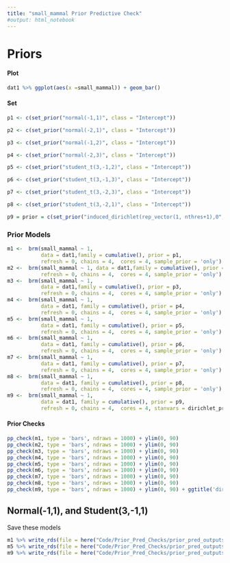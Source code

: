 ```yaml
---
title: "small_mammal Prior Predictive Check"
#output: html_notebook
---
```


# Priors

#### Plot

```r
dat1 %>% ggplot(aes(x =small_mammal)) + geom_bar()
```

#### Set
```r
p1 <- c(set_prior("normal(-1,1)", class = "Intercept"))

p2 <- c(set_prior("normal(-2,1)", class = "Intercept"))

p3 <- c(set_prior("normal(-1,2)", class = "Intercept"))

p4 <- c(set_prior("normal(-2,3)", class = "Intercept"))

p5 <- c(set_prior("student_t(3,-1,2)", class = "Intercept"))

p6 <- c(set_prior("student_t(3,-1,3)", class = "Intercept"))

p7 <- c(set_prior("student_t(3,-2,3)", class = "Intercept"))

p8 <- c(set_prior("student_t(3,-2,1)", class = "Intercept"))

p9 = prior = c(set_prior("induced_dirichlet(rep_vector(1, nthres+1),0", class = "Intercept"))
```

### Prior Models
```r
m1 <-  brm(small_mammal ~ 1, 
           data = dat1,family = cumulative(), prior = p1,
           refresh = 0, chains = 4,  cores = 4, sample_prior = 'only')
m2 <-  brm(small_mammal ~ 1, data = dat1,family = cumulative(), prior = p2,
           refresh = 0, chains = 4,  cores = 4, sample_prior = 'only')
m3 <-  brm(small_mammal ~ 1, 
           data = dat1,family = cumulative(), prior = p3,
           refresh = 0, chains = 4,  cores = 4, sample_prior = 'only')
m4 <-  brm(small_mammal ~ 1, 
           data = dat1, family = cumulative(), prior = p4,
           refresh = 0, chains = 4,  cores = 4, sample_prior = 'only')
m5 <-  brm(small_mammal ~ 1, 
           data = dat1, family = cumulative(), prior = p5,
           refresh = 0, chains = 4,  cores = 4, sample_prior = 'only')
m6 <-  brm(small_mammal ~ 1, 
           data = dat1, family = cumulative(), prior = p6,
           refresh = 0, chains = 4,  cores = 4, sample_prior = 'only')
m7 <-  brm(small_mammal ~ 1, 
           data = dat1, family = cumulative(), prior = p7,
           refresh = 0, chains = 4,  cores = 4, sample_prior = 'only')
m8 <-  brm(small_mammal ~ 1, 
           data = dat1, family = cumulative(), prior = p8,
           refresh = 0, chains = 4,  cores = 4, sample_prior = 'only')
m9 <-  brm(small_mammal ~ 1, 
           data = dat1, family = cumulative(), prior = p9,
           refresh = 0, chains = 4,  cores = 4, stanvars = dirichlet_prior_stanvar, sample_prior = 'only')
```

#### Prior Checks  
```r
pp_check(m1, type = 'bars', ndraws = 1000) + ylim(0, 90)
pp_check(m2, type = 'bars', ndraws = 1000) + ylim(0, 90) 
pp_check(m3, type = 'bars', ndraws = 1000) + ylim(0, 90)
pp_check(m4, type = 'bars', ndraws = 1000) + ylim(0, 90)
pp_check(m5, type = 'bars', ndraws = 1000) + ylim(0, 90)
pp_check(m6, type = 'bars', ndraws = 1000) + ylim(0, 90)
pp_check(m7, type = 'bars', ndraws = 1000) + ylim(0, 90)
pp_check(m8, type = 'bars', ndraws = 1000) + ylim(0, 90) 
pp_check(m9, type = 'bars', ndraws = 1000) + ylim(0, 90) + ggtitle('dirichlet')
```

## Normal(-1,1), and Student(3,-1,1)
Save these models
```r
m1 %>% write_rds(file = here("Code/Prior_Pred_Checks/prior_pred_outputs", "small_mammal_N-11.Rds"))
m5 %>% write_rds(file = here("Code/Prior_Pred_Checks/prior_pred_outputs", "small_mammal_S3-12.Rds"))
m9 %>% write_rds(file = here("Code/Prior_Pred_Checks/prior_pred_outputs", "small_mammal_D.Rds"))
```


